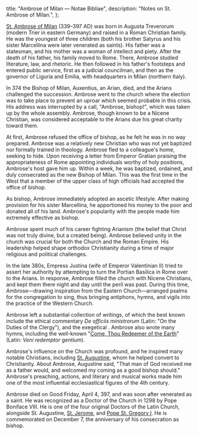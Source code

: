   title: "Ambrose of Milan — Notae Bibliae",
  description: "Notes on St. Ambrose of Milan.",
};

<Initial text="Ambrose of Milan"/>

[St. Ambrose of Milan](/glossary/names#ambrose) (339–397 AD) was born in Augusta Treverorum (modern Trier in eastern Germany) and raised in a Roman Christian family. He was the youngest of three children (both his brother Satyrus and his sister Marcellina were later venerated as saints). His father was a statesman, and his mother was a woman of intellect and piety. After the death of his father, his family moved to Rome. There, Ambrose studied literature, law, and rhetoric. He then followed in his father's footsteps and entered public service, first as a judicial councilman, and then as the governor of Liguria and Emilia, with headquarters in Milan (northern Italy).

In 374 the Bishop of Milan, Auxentius, an Arian, died, and the Arians challenged the succession. Ambrose went to the church where the election was to take place to prevent an uproar which seemed probable in this crisis. His address was interrupted by a call, "Ambrose, bishop!", which was taken up by the whole assembly. Ambrose, though known to be a Nicene Christian, was considered acceptable to the Arians due his great charity toward them.

At first, Ambrose refused the office of bishop, as he felt he was in no way prepared. Ambrose was a relatively new Christian who was not yet baptized nor formally trained in theology. Ambrose fled to a colleague's home, seeking to hide. Upon receiving a letter from Emperor Gratian praising the appropriateness of Rome appointing individuals worthy of holy positions, Ambrose's host gave him up. Within a week, he was baptized, ordained, and duly consecrated as the new Bishop of Milan. This was the first time in the West that a member of the upper class of high officials had accepted the office of bishop.

As bishop, Ambrose immediately adopted an ascetic lifestyle. After making provision for his sister Marcellina, he apportioned his money to the poor and donated all of his land. Ambrose's popularity with the people made him extremely effective as bishop.

Ambrose spent much of his career fighting Arianism (the belief that Christ was not truly divine, but a created being). Ambrose believed unity in the church was crucial for both the Church and the Roman Empire. His leadership helped shape orthodox Christianity during a time of major religious and political challenges.

In the late 380s, Empress Justina (wife of Emperor Valentinian II) tried to assert her authority by attempting to turn the Portian Basilica in Rome over to the Arians. In response, Ambrose filled the church with Nicene Christians, and kept them there night and day until the peril was past. During this time, Ambrose—drawing inspiration from the Eastern Church—arranged psalms for the congregation to sing, thus bringing antiphons, hymns, and vigils into the practice of the Western Church.

Ambrose left a substantial collection of writings, of which the best known include the ethical commentary *De officiis ministrorum* (Latin: "On the Duties of the Clergy"), and the exegetical *<Definition lang="greek" anchor="hexaemeron" text="Hexaemeron" />*. Ambrose also wrote many hymns, including the well-known "[Come, Thou Redeemer of the Earth](/liturgy/hymns/come-thou-redeemer-of-the-earth)" (Latin: *Veni redemptor gentium*).

Ambrose's influence on the Church was profound, and he inspired many notable Christians, including [St. Augustine](/people/saints/latin-fathers/augustine-of-hippo), whom he helped convert to Christianity. About Ambrose, Augustine said, "That man of God received me as a father would, and welcomed my coming as a good bishop should." Ambrose's preaching, actions, and literary and musical works made him one of the most influential ecclesiastical figures of the 4th century.

Ambrose died on Good Friday, April 4, 397, and was soon after venerated as a saint. He was recognized as a Doctor of the Church in 1298 by Pope Boniface VIII. He is one of the four original Doctors of the Latin Church, alongside St. Augustine, [St. Jerome](/people/saints/latin-fathers/jerome-of-stridon), and [Pope St. Gregory I](/people/saints/latin-fathers/gregory-the-great). He is commemorated on December 7, the anniversary of his consecration as bishop.
